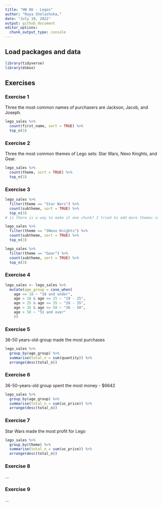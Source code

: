 ```yaml
---
title: "HW 06 - Legos"
author: "Raya Shelashska,"
date: "July 19, 2022"
output: github_document
editor_options: 
  chunk_output_type: console
---
```


## Load packages and data

```r
library(tidyverse)
library(dsbox)
```

## Exercises

### Exercise 1

Three the most common names of purchasers are Jackson, Jacob, and Joseph.
```r
lego_sales %>%
  count(first_name, sort = TRUE) %>%
  top_n(3)
```

### Exercise 2

Three the most common themes of Lego sets: Star Wars, Nexo Knights, and Gear.
```r
lego_sales %>%
  count(theme, sort = TRUE) %>%
  top_n(3)
```


### Exercise 3

```r
lego_sales %>%
  filter(theme == "Star Wars") %>%
  count(subtheme, sort = TRUE) %>%
  top_n(3)
# is there is a way to make it one chunk? I tried to add more themes in the line but it didn't work
```

```r
lego_sales %>%
  filter(theme == "SNexo Knights") %>%
  count(subtheme, sort = TRUE) %>%
  top_n(3)
```

```r
lego_sales %>%
  filter(theme == "Gear") %>%
  count(subtheme, sort = TRUE) %>%
  top_n(3)
```

### Exercise 4

```r
lego_sales <- lego_sales %>%
  mutate(age_group = case_when(
    age <= 18 ~ "18 and under",
    age > 18 & age <= 25 ~ "19 - 25",
    age > 25 & age <= 35 ~ "26 - 35",
    age > 35 & age <= 50 ~ "36 - 50", 
    age > 50 ~ "51 and over"
    ))

```


### Exercise 5

36-50 years-old-group made the most purchases 
```r
lego_sales %>%
  group_by(age_group) %>%
  summarise(total_n = sum(quantity)) %>%
  arrange(desc(total_n))
```


### Exercise 6
36-50-years-old group spent the most money - $6642
```r
lego_sales %>%
  group_by(age_group) %>%
  summarise(total_n = sum(us_price)) %>%
  arrange(desc(total_n))
```


### Exercise 7

Star Wars made the most profit for Lego
```r
lego_sales %>%
  group_by(theme) %>%
  summarise(total_n = sum(us_price)) %>%
  arrange(desc(total_n))
```


### Exercise 8

...

### Exercise 9

...
